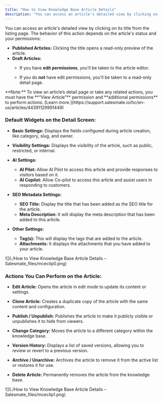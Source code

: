 ```yaml
---
title: "How to View Knowledge Base Article Details"
description: "You can access an article's detailed view by clicking on its title from the listing page. The behavior of this action depends on the article's status ..."
---
```


You can access an article's detailed view by clicking on its title from the listing page. The behavior of this action depends on the article's status and your permissions:

*   **Published Articles:** Clicking the title opens a read-only preview of the article.
*   **Draft Articles:**
    *   If you have **edit permissions**, you'll be taken to the article editor.
        
    *   If you do **not** have edit permissions, you'll be taken to a read-only detail page.
        

<Note>
**Note:** To view an article’s detail page or take any related actions, you must have the **“View Article”** permission and **additional permissions** to perform actions. [Learn more.](https://support.salesmate.io/hc/en-us/articles/44391129991449)
</Note>

### Default Widgets on the Detail Screen:

*   **Basic Settings:** Displays the fields configured during article creation, like category, slug, and owner.
    
*   **Visibility Settings:** Displays the visibility of the article, such as public, restricted, or internal.
    
*   **AI Settings:**
    *   **AI Pilot:** Allow AI Pilot to access this article and provide responses to visitors based on it.
    *   **AI Copilot:** Allow Co-pilot to access this article and assist users in responding to customers.
*   **SEO Metadata Settings:**  
    *   **SEO Title:** Display the title that has been added as the SEO title for the article.
    *   **Meta Description:** It will display the meta description that has been added to this article.
*   **Other Settings:** 
    *   **Tag(s):** This will display the tags that are added to the article.
    *   **Attachments:** It displays the attachments that you have added to your article.

![](./How to View Knowledge Base Article Details – Salesmate_files/mceclip0.png)

### Actions You Can Perform on the Article:

*   **Edit Article:** Opens the article in edit mode to update its content or settings.
    
*   **Clone Article:** Creates a duplicate copy of the article with the same content and configuration.
    
*   **Publish / Unpublish:** Publishes the article to make it publicly visible or unpublishes it to hide from viewers.
    
*   **Change Category:** Moves the article to a different category within the knowledge base.
    
*   **Version History:** Displays a list of saved versions, allowing you to review or revert to a previous version.
    
*   **Archive / Unarchive:** Archives the article to remove it from the active list or restores it for use.
    
*   **Delete Article:** Permanently removes the article from the knowledge base.
    

![](./How to View Knowledge Base Article Details – Salesmate_files/mceclip1.png)